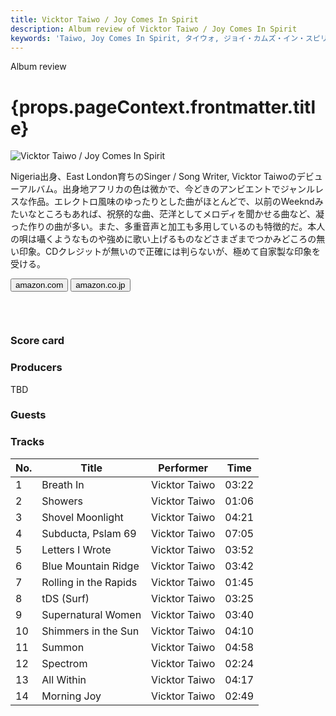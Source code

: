 ```yaml
---
title: Vicktor Taiwo / Joy Comes In Spirit
description: Album review of Vicktor Taiwo / Joy Comes In Spirit
keywords: 'Taiwo, Joy Comes In Spirit, タイウォ, ジョイ・カムズ・イン・スピリット'
---
```




<p className="largeP">Album review</p>
<h1 className="h1--no--margin">{props.pageContext.frontmatter.title}</h1>

<Row  className="image-card-group">
	<Column colMd={"3"} colLg={"4"} noGutterMdLeft="">
       <ImageCard>

![Vicktor Taiwo / Joy Comes In Spirit](../../images/cd/vicktortaiwo1L.jpg) 

</ImageCard>
	</Column>
	<Column colMd={"4"} colLg={"8"} noGutterMdLeft="">
	<p>
	Nigeria出身、East London育ちのSinger / Song Writer, Vicktor Taiwoのデビューアルバム。出身地アフリカの色は微かで、今どきのアンビエントでジャンルレスな作品。エレクトロ風味のゆったりとした曲がほとんどで、以前のWeekndみたいなところもあれば、祝祭的な曲、茫洋としてメロディを聞かせる曲など、凝った作りの曲が多い。また、多重音声と加工も多用しているのも特徴的だ。本人の唄は囁くようなものや強めに歌い上げるものなどさまざまでつかみどころの無い印象。CDクレジットが無いので正確には判らないが、極めて自家製な印象を受ける。
	</p>
	<div>
	  <Button className="button-right-mergin"  href="https://amzn.to/3e7EgMw" kind="primary" size="small" renderIcon={ArrowUpRight24}>
      amazon.com
    </Button>
		<Button className="button-right-mergin"  href="https://amzn.to/2Z3aHro" kind="secondary" size="small" renderIcon={ArrowUpRight24}>
      amazon.co.jp
    </Button>
	</div>
	<a href="https://geo.music.apple.com/us/album/joy-comes-in-spirit/1346235983?mt=1&app=music&ls=1&at=11lcug" style="display:inline-block;overflow:hidden;background:url(https://linkmaker.itunes.apple.com/ja-jp/lockup.svg?releaseDate=2018-06-01T00:00:00Z&kind=album&bubble=apple_music&style=mono-black) no-repeat;width:180px;height:45px;"></a>
	</Column>
</Row>
<Row >
	<Column colMd={"4"} colLg={"4"} noGutterMdLeft="">
	<div>
	  <h3>Score card</h3>
		<SliderJS1 value="5" />
	  <SliderJS2 value="1" />
		<SliderJS3 value="2" />
	  <SliderJS4 value="8" />
	</div>
</Column>
<Column colMd={"8"} colLg={"8"} noGutterMdLeft="">
<div>
<h3>Producers</h3>
<p>
TBD
</p>
<h3>Guests</h3>
<p>
</p>
</div>
</Column>
</Row>

<h3>Tracks</h3>

| No. |	 Title                |	 Performer    |	Time  |
| --- |	--------------------- | ------------- | ----- |
| 1	  |	Breath In             |	Vicktor Taiwo |	03:22 |
| 2	  |	Showers               |	Vicktor Taiwo |	01:06 |
| 3	  |	Shovel Moonlight      |	Vicktor Taiwo |	04:21 |
| 4	  |	Subducta, Pslam 69    |	Vicktor Taiwo |	07:05 |
| 5	  |	Letters I Wrote       |	Vicktor Taiwo |	03:52 |
| 6	  |	Blue Mountain Ridge   |	Vicktor Taiwo |	03:42 |
| 7	  |	Rolling in the Rapids |	Vicktor Taiwo |	01:45 |
| 8	  |	tDS (Surf)            |	Vicktor Taiwo |	03:25 |
| 9	  |	Supernatural Women    |	Vicktor Taiwo |	03:40 |
| 10  |	Shimmers in the Sun   |	Vicktor Taiwo |	04:10 |
| 11  |	Summon                |	Vicktor Taiwo |	04:58 |
| 12  |	Spectrom              |	Vicktor Taiwo |	02:24 |
| 13  |	All Within            |	Vicktor Taiwo |	04:17 |
| 14  |	Morning Joy           |	Vicktor Taiwo |	02:49 |

